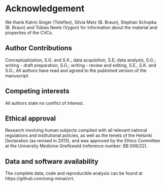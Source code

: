 # Acknowledgement

We thank Katrin Singer (Teleflex), Silvia Metz (B. Braun), Stephan Schopka (B. Braun) and Tobias Neels (Vygon) for information about the material and properties of the CVCs.

## Author Contributions

Conceptualization, S.G. and S.K.;
data acquisition, S.E;
data analysis, S.G.;
writing - draft preparation, S.G.;
writing - review and editing, S.E., S.K. and S.G.;
All authors have read and agreed to the published version of the manuscript.

## Competing interests

All authors state no conflict of interest.

## Ethical approval

Research involving human subjects complied with all relevant national regulations and institutional policies, as well as the tenets of the Helsinki Declaration (as revised in 2013), and was approved by the Ethics Committee at the University Medicine Greifswald (reference number: BB 006/22).

## Data and software availability

The complete data, code and reproducible analysis can be found at
https://github.com/umg-minai/crt.
